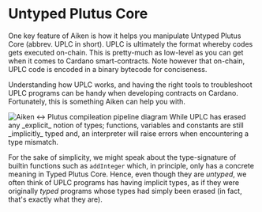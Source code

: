 
# Untyped Plutus Core

One key feature of Aiken is how it helps you manipulate Untyped Plutus Core
(abbrev. UPLC in short). UPLC is ultimately the format whereby codes gets
executed on-chain. This is pretty-much as low-level as you can get when it
comes to Cardano smart-contracts. Note however that on-chain, UPLC code is
encoded in a binary bytecode for conciseness.

Understanding how UPLC works, and having the right tools to troubleshoot
UPLC programs can be handy when developing contracts on Cardano. Fortunately,
this is something Aiken can help you with.

<picture>
  <source media="(prefers-color-scheme: dark)" srcset="/aiken-plutus-pipeline-dark.png" />
  <img alt="Aiken <-> Plutus compileation pipeline diagram" src="./aiken-plutus-pipeline-light.png" />
</picture>

<Callout type="info">
While UPLC has erased any _explicit_ notion of types; functions, variables and
constants are still _implicitly_ typed and, an interpreter will raise errors
when encountering a type mismatch.

For the sake of simplicity, we might speak about the type-signature of
builtin functions such as `addInteger` which, in principle, only has a
concrete meaning in Typed Plutus Core. Hence, even though they are _untyped_,
we often think of UPLC programs has having implicit types, as if they were
originally _typed_ programs whose types had simply been erased (in fact,
that's exactly what they are).
</Callout>
